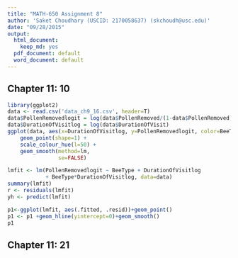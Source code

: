 ```yaml
---
title: "MATH-650 Assignment 8"
author: 'Saket Choudhary (USCID: 2170058637) (skchoudh@usc.edu)'
date: "09/28/2015"
output:
  html_document:
    keep_md: yes
  pdf_document: default
  word_document: default
---
```


## Chapter 11: 10

```r
library(ggplot2)
data <- read.csv('data_ch9_16.csv', header=T)
data$PollenRemovedlogit = log(data$PollenRemoved/(1-data$PollenRemoved))
data$DurationOfVisitlog = log(data$DurationOfVisit)
ggplot(data, aes(x=DurationOfVisitlog, y=PollenRemovedlogit, color=BeeType)) +
    geom_point(shape=1) +
    scale_colour_hue(l=50) + 
    geom_smooth(method=lm,  
                se=FALSE)
```

\begin{align*}
\mu\{PollenRemovedLogit| DuratioOfVisitlog, BeeType \} &= \beta_0 + \beta_1 DurationOfVisitlog\\ 
&+ \beta_2 BeeType + \beta_3 BeeType*DurationOfVisitlog
\end{align*}


```r
lmfit <- lm(PollenRemovedlogit ~ BeeType + DurationOfVisitlog 
            + BeeType*DurationOfVisitlog, data=data)
summary(lmfit)
r <- residuals(lmfit)
yh <- predict(lmfit)

p1<-ggplot(lmfit, aes(.fitted, .resid))+geom_point()
p1 <- p1 +geom_hline(yintercept=0)+geom_smooth()
p1
```


## Chapter 11: 21


